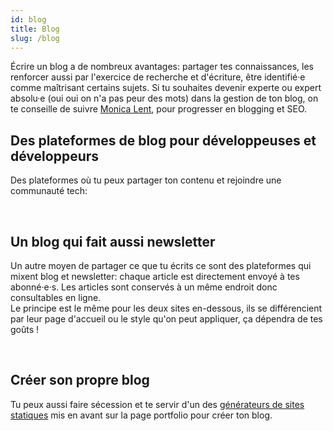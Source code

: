 ```yaml
---
id: blog
title: Blog
slug: /blog
---
```



Écrire un blog a de nombreux avantages: partager tes connaissances, les renforcer aussi par l'exercice de recherche et d'écriture, être identifié·e comme maîtrisant certains sujets.
Si tu souhaites devenir experte ou expert absolu·e (oui oui on n'a pas peur des mots) dans la gestion de ton blog, on te conseille de suivre [Monica Lent](https://twitter.com/monicalent), pour progresser en blogging et SEO.

## Des plateformes de blog pour développeuses et développeurs

Des plateformes où tu peux partager ton contenu et rejoindre une communauté tech:

<div class="container">
  <HorizontalCard
    src='/img/online_profile/blog/dev.png'
    alt='Logo Dev.to'
    href='https://dev.to/'
    title='Dev.to'
    description="Dev.to te permet de poster des articles et t'abonner à des autrices ou auteurs ou sujets qui t'intéressent pour être notifié·e en cas de publication.
    Bonus: le site est en open-source en Ruby On Rails, tu peux donc y contributer si tu veux #meta."
  />
  <HorizontalCard
    src='/img/online_profile/blog/hashnode.png'
    alt='Logo Hashnode'
    href='https://hashnode.com'
    title='Hashnode'
    description="Hashnode est une plateforme gratuite très complète car elle te permet de publier un blog, d'avoir des personnes qui s'inscrivent à tes publications avec un système de newsletter, tout en étant présente ou présent sur un fil d'articles.
    Hashnode bénéficie aussi d'une communauté pour blogger, avec des bootcamps d'écriture et des défis comme 2articles1week."
  />
</div><br/>

## Un blog qui fait aussi newsletter

Un autre moyen de partager ce que tu écrits ce sont des plateformes qui mixent blog et newsletter: chaque article est directement envoyé à tes abonné·e·s. Les articles sont conservés à un même endroit donc consultables en ligne.<br/>
Le principe est le même pour les deux sites en-dessous, ils se différencient par leur page d'accueil ou le style qu'on peut appliquer, ça dépendra de tes goûts !
<div class="container">
  <div class="row">
    <div class="col col--4">
      <Avatar
        src='/img/online_profile/blog/revue.png'
        alt='Logo revue'
        href='https://www.getrevue.co/'
        title='Revue'
      />
    </div>
    <div class="col col--4">
      <Avatar
        src='/img/online_profile/blog/substack.png'
        alt='Logo Substack'
        href='https://substack.com/'
        title='Substack'
      />
    </div>
  </div>
</div><br/>

## Créer son propre blog

Tu peux aussi faire sécession et te servir d'un des [générateurs de sites statiques](./portfolio#les-générateurs-de-sites-statiques) mis en avant sur la page portfolio pour créer ton blog.
